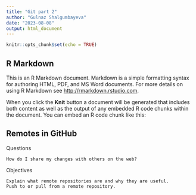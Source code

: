 ```yaml
---
title: "Git part 2"
author: "Gulnaz Shalgumbayeva"
date: "2023-08-08"
output: html_document
---
```


```r
knitr::opts_chunk$set(echo = TRUE)
```

## R Markdown

This is an R Markdown document. Markdown is a simple formatting syntax for authoring HTML, PDF, and MS Word documents. For more details on using R Markdown see <http://rmarkdown.rstudio.com>.

When you click the **Knit** button a document will be generated that includes both content as well as the output of any embedded R code chunks within the document. You can embed an R code chunk like this:



## Remotes in GitHub
Questions

    How do I share my changes with others on the web?

Objectives

    Explain what remote repositories are and why they are useful.
    Push to or pull from a remote repository.







